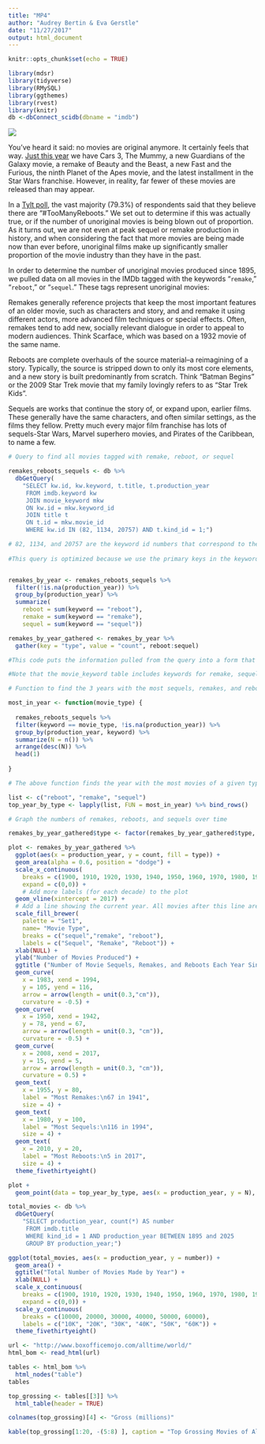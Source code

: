 ```yaml
---
title: "MP4"
author: "Audrey Bertin & Eva Gerstle"
date: "11/27/2017"
output: html_document
---
```


```r
knitr::opts_chunk$set(echo = TRUE)
```

```r

library(mdsr)
library(tidyverse)
library(RMySQL)
library(ggthemes)
library(rvest)
library(knitr)
db <-dbConnect_scidb(dbname = "imdb")

```


![](https://i.pinimg.com/736x/bb/4e/16/bb4e169b259dca3a91b0174249f6f3c1--movie-memes-tv-movie.jpg)


You’ve heard it said: no movies are original anymore. It certainly feels that way. [Just this year](http://uproxx.com/movies/2017-sequels/) we have Cars 3, The Mummy, a new Guardians of the Galaxy movie, a remake of Beauty and the Beast, a new Fast and the Furious, the ninth Planet of the Apes movie, and the latest installment in the Star Wars franchise. However, in reality, far fewer of these movies are released than may appear. 

In a [Tylt poll](https://thetylt.com/entertainment/are-there-too-many-hollywood-reboots-and-sequels), the vast majority (79.3%) of respondents said that they believe there are “#TooManyReboots.” We set out to determine if this was actually true, or if the number of unoriginal movies is being blown out of proportion. As it turns out, we are not even at peak sequel or remake production in history, and when considering the fact that more movies are being made now than ever before, unoriginal films make up significantly smaller proportion of the movie industry than they have in the past.

In order to determine the number of unoriginal movies produced since 1895, we pulled data on all movies in the IMDb tagged with the keywords “`remake`,” “`reboot`,” or “`sequel`.” These tags represent unoriginal movies:

Remakes generally reference projects that keep the most important features of an older movie, such as characters and story, and and remake it using different actors, more advanced film techniques or special effects. Often, remakes tend to add new, socially relevant dialogue in order to appeal to modern audiences. Think Scarface, which was based on a 1932 movie of the same name.

Reboots are complete overhauls of the source material–a reimagining of a story. Typically, the source is stripped down to only its most core elements, and a new story is built predominantly from scratch. Think "Batman Begins" or the 2009 Star Trek movie that my family lovingly refers to as "Star Trek Kids".

Sequels are works that continue the story of, or expand upon, earlier films. These generally have the same characters, and often similar settings, as the films they fellow. Pretty much every major film franchise has lots of sequels-Star Wars, Marvel superhero movies, and Pirates of the Caribbean, to name a few.



```r

# Query to find all movies tagged with remake, reboot, or sequel

remakes_reboots_sequels <- db %>%
  dbGetQuery(
    "SELECT kw.id, kw.keyword, t.title, t.production_year 
     FROM imdb.keyword kw
     JOIN movie_keyword mkw 
     ON kw.id = mkw.keyword_id
     JOIN title t
     ON t.id = mkw.movie_id
     WHERE kw.id IN (82, 1134, 20757) AND t.kind_id = 1;")

# 82, 1134, and 20757 are the keyword id numbers that correspond to the keywords remake, reboot, and sequel.
    
#This query is optimized because we use the primary keys in the keyword and title tables to join. When we use "where" to select the IDs from title and keyword, SQL only has to look at 1 and 3 rows, respectively. On movie keyword, keyword id is indexed, so we only have to look at 32 rows when referencing that table! Therefore, this query is extremely fast.


remakes_by_year <- remakes_reboots_sequels %>%
  filter(!is.na(production_year)) %>%
  group_by(production_year) %>%
  summarize(
    reboot = sum(keyword == "reboot"),
    remake = sum(keyword == "remake"),
    sequel = sum(keyword == "sequel"))

remakes_by_year_gathered <- remakes_by_year %>%
  gather(key = "type", value = "count", reboot:sequel)

#This code puts the information pulled from the query into a form that allows us to graph the information for sequels, remakes, and reboots all on one single graph.

#Note that the movie_keyword table includes keywords for remake, sequel, AND reboot (unlike the link_type table), so here we can see reboots as well.

```


```r

# Function to find the 3 years with the most sequels, remakes, and reboots

most_in_year <- function(movie_type) {
  
  remakes_reboots_sequels %>%
  filter(keyword == movie_type, !is.na(production_year)) %>%
  group_by(production_year, keyword) %>%
  summarize(N = n()) %>%
  arrange(desc(N)) %>%
  head(1)
  
}

# The above function finds the year with the most movies of a given type made (e.g. the year with the most sequels)

list <- c("reboot", "remake", "sequel")
top_year_by_type <- lapply(list, FUN = most_in_year) %>% bind_rows()

```


```r

# Graph the numbers of remakes, reboots, and sequels over time

remakes_by_year_gathered$type <- factor(remakes_by_year_gathered$type, levels = c("sequel", "remake", "reboot"))

plot <- remakes_by_year_gathered %>%
  ggplot(aes(x = production_year, y = count, fill = type)) +
  geom_area(alpha = 0.6, position = "dodge") +
  scale_x_continuous(
    breaks = c(1900, 1910, 1920, 1930, 1940, 1950, 1960, 1970, 1980, 1990, 2000, 2010, 2020),
    expand = c(0,0)) + 
    # Add more labels (for each decade) to the plot
  geom_vline(xintercept = 2017) +
  # Add a line showing the current year. All movies after this line are planned and not actually finished.
  scale_fill_brewer(
    palette = "Set1",
    name= "Movie Type",
    breaks = c("sequel","remake", "reboot"),
    labels = c("Sequel", "Remake", "Reboot")) +
  xlab(NULL) +
  ylab("Number of Movies Produced") +
  ggtitle ("Number of Movie Sequels, Remakes, and Reboots Each Year Since 1895") +
  geom_curve(
    x = 1983, xend = 1994,
    y = 105, yend = 116,
    arrow = arrow(length = unit(0.3,"cm")),
    curvature = -0.5) +
  geom_curve(
    x = 1950, xend = 1942,
    y = 78, yend = 67,
    arrow = arrow(length = unit(0.3, "cm")),
    curvature = -0.5) +
  geom_curve(
    x = 2008, xend = 2017,
    y = 15, yend = 5,
    arrow = arrow(length = unit(0.3, "cm")),
    curvature = 0.5) +
  geom_text(
    x = 1955, y = 80,
    label = "Most Remakes:\n67 in 1941",
    size = 4) +
  geom_text(
    x = 1980, y = 100,
    label = "Most Sequels:\n116 in 1994",
    size = 4) +
  geom_text(
    x = 2010, y = 20,
    label = "Most Reboots:\n5 in 2017",
    size = 4) +
  theme_fivethirtyeight()

plot +
  geom_point(data = top_year_by_type, aes(x = production_year, y = N), shape = 21, size = 1, fill = "white", color = "black") #Plot top years for each type of movie as dots on the plot

```


```r

total_movies <- db %>%
  dbGetQuery(
    "SELECT production_year, count(*) AS number
     FROM imdb.title
     WHERE kind_id = 1 AND production_year BETWEEN 1895 and 2025
     GROUP BY production_year;")

```

```r
ggplot(total_movies, aes(x = production_year, y = number)) +
  geom_area() +
  ggtitle("Total Number of Movies Made by Year") +
  xlab(NULL) +
  scale_x_continuous(
    breaks = c(1900, 1910, 1920, 1930, 1940, 1950, 1960, 1970, 1980, 1990, 2000, 2010, 2020),
    expand = c(0,0)) +
  scale_y_continuous(
    breaks = c(10000, 20000, 30000, 40000, 50000, 60000),
    labels = c("10K", "20K", "30K", "40K", "50K", "60K")) +
  theme_fivethirtyeight()
```



```r
url <- "http://www.boxofficemojo.com/alltime/world/"
html_bom <- read_html(url)

tables <- html_bom %>%
  html_nodes("table")
tables

top_grossing <- tables[[3]] %>%
  html_table(header = TRUE)

colnames(top_grossing)[4] <- "Gross (millions)"

kable(top_grossing[1:20, -(5:8) ], caption = "Top Grossing Movies of All Time")

```

